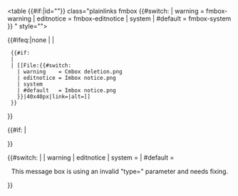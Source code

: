 <table {{#if:{{{id|}}}|id="{{{id|}}}"}} class="plainlinks fmbox
{{#switch:{{{type|}}}
| warning    = fmbox-warning
| editnotice = fmbox-editnotice
| system          <!-- system = default -->
| #default   = fmbox-system
}} {{{class|}}}" style="{{{style|}}}">
<tr>
{{#ifeq:{{{image|}}}|none
| <!-- No image. -->
| <td class="mbox-image">
  {{#if:{{{image|}}}
  | {{{image}}}
  | [[File:{{#switch:{{{type|}}}
    | warning    = Cmbox deletion.png
    | editnotice = Imbox notice.png
    | system          <!-- system = default -->
    | #default   = Imbox notice.png
    }}|40x40px|link=|alt=]]
  }}</td>
}}
<td class="mbox-text" style="{{{textstyle|}}}"> {{{text}}} </td>
{{#if:{{{imageright|}}}
| <td class="mbox-imageright"> {{{imageright}}} </td>
}}
</tr>
</table><!--
  Detect and report usage with faulty "type" parameter:
-->{{#switch:{{{type|}}}
|   <!-- No type fed, is also valid input -->
| warning
| editnotice
| system     =    <!-- Do nothing, valid "type" -->
| #default   = <div style="text-align: center;">This message box is using an invalid "type={{{type|}}}" parameter and needs fixing.</div>[[Category:Wikipedia message box parameter needs fixing|{{main other|Main:}}{{FULLPAGENAME}}]]<!-- Sort on namespace -->
}}
